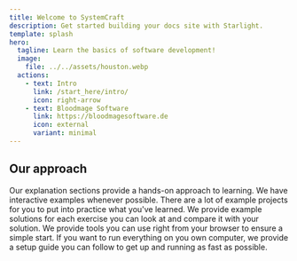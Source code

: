 ```yaml
---
title: Welcome to SystemCraft
description: Get started building your docs site with Starlight.
template: splash
hero:
  tagline: Learn the basics of software development!
  image:
    file: ../../assets/houston.webp
  actions:
    - text: Intro
      link: /start_here/intro/
      icon: right-arrow
    - text: Bloodmage Software
      link: https://bloodmagesoftware.de
      icon: external
      variant: minimal
---
```



## Our approach

<CardGrid stagger>
  <Card title="Interactive explanations" icon="puzzle">
    Our explanation sections provide a hands-on approach to learning. We have
    interactive examples whenever possible.
  </Card>
  <Card title="Exercises" icon="pencil">
    There are a lot of example projects for you to put into practice what you've
    learned. We provide example solutions for each exercise you can look at and
    compare it with your solution.
  </Card>
  <Card title="Setup" icon="laptop">
    We provide tools you can use right from your browser to ensure a simple
    start. If you want to run everything on you own computer, we provide a setup
    guide you can follow to get up and running as fast as possible.
  </Card>
</CardGrid>
